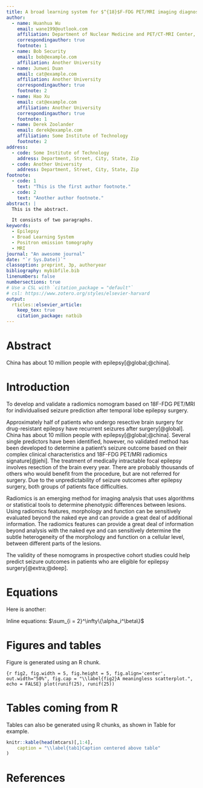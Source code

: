 ```yaml
---
title: A broad learning system for $^{18}$F-FDG PET/MRI imaging diagnosis in temporal lobe epilepsy patients
author:
  - name: Huanhua Wu
    email: wane199@outlook.com
    affiliation: Department of Nuclear Medicine and PET/CT-MRI Center, the First Affiliated Hospital of Jinan University
    correspondingauthor: true
    footnote: 1
  - name: Bob Security
    email: bob@example.com
    affiliation: Another University
  - name: Junwei Duan
    email: cat@example.com
    affiliation: Another University
    correspondingauthor: true
    footnote: 2
  - name: Hao Xu
    email: cat@example.com
    affiliation: Another University
    correspondingauthor: true
    footnote: 1
  - name: Derek Zoolander
    email: derek@example.com
    affiliation: Some Institute of Technology
    footnote: 2
address:
  - code: Some Institute of Technology
    address: Department, Street, City, State, Zip
  - code: Another University
    address: Department, Street, City, State, Zip
footnote:
  - code: 1
    text: "This is the first author footnote."
  - code: 2
    text: "Another author footnote."
abstract: |
  This is the abstract.

  It consists of two paragraphs.
keywords: 
  - Epilepsy
  - Broad Learning System
  - Positron emission tomography
  - MRI 
journal: "An awesome journal"
date: "`r Sys.Date()`"
classoption: preprint, 3p, authoryear
bibliography: mybibfile.bib
linenumbers: false
numbersections: true
# Use a CSL with `citation_package = "default"`
# csl: https://www.zotero.org/styles/elsevier-harvard
output: 
  rticles::elsevier_article:
    keep_tex: true
    citation_package: natbib
---
```

# Abstract
China has about 10 million people with epilepsy[@global;@china].



# Introduction
To develop and validate a radiomics nomogram based on 18F-FDG PET/MRI for individualised seizure prediction after temporal lobe epilepsy surgery.

Approximately half of patients who undergo resective brain surgery for drug-resistant epilepsy have recurrent seizures after surgery[@global]. China has about 10 million people with epilepsy[@global;@china].
Several single predictors have been identified, however, no validated method has been developed to determine a patient's seizure outcome based on their complex clinical characteristics and 18F-FDG PET/MRI radiomics signature[@jehi]. The treatment of medically intractable focal epilepsy involves resection of the brain every year. There are probably thousands of others who would benefit from the procedure, but are not referred for surgery. Due to the unpredictability of seizure outcomes after epilepsy surgery, both groups of patients face difficulties. 

Radiomics is an emerging method for imaging analysis that uses algorithms or statistical tools to determine phenotypic differences between lesions. Using radiomics features, morphology and function can be sensitively evaluated beyond the naked eye and can provide a great deal of additional information.
The radiomics features can provide a great deal of information beyond analysis with the naked eye and can sensitively determine the subtle heterogeneity of the morphology and function on a cellular level, between different parts of the lesions.

The validity of these nomograms in prospective cohort studies could help predict seizure outcomes in patients who are eligible for epilepsy surgery[@extra;@deep].



# Equations

Here is another:
\begin{align}
  AI = c^2.
\end{align}

Inline equations: $\sum_{i = 2}^\infty\{\alpha_i^\beta\}$

# Figures and tables

Figure \ref{fig2} is generated using an R chunk.

```{r fig2, fig.width = 5, fig.height = 5, fig.align='center', out.width="50%", fig.cap = "\\label{fig2}A meaningless scatterplot.", echo = FALSE}
plot(runif(25), runif(25))
```

# Tables coming from R

Tables can also be generated using R chunks, as shown in Table \ref{tab1} for example.

```r
knitr::kable(head(mtcars)[,1:4], 
    caption = "\\label{tab1}Caption centered above table"
)
```

# References {-}

